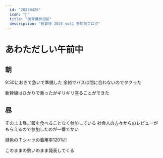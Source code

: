 ```yaml
---
  id: "20250420"
  icon: "🍜"
  title: "技育博参加前"
  description: "技育博 2025 vol1 参加前ブログ"
---
```


# あわただしい午前中

## 朝
9:30におきて急いで準備した
余裕でバスは間に合わないのでタクった

新幹線はひかりで乗ったがギリギリ座ることができた


## 昼
そのまま昼ご飯を食べることなく参加している
社会人の方々からのレビューがもらえるので参加したのが一番でかい

緑色のＴシャツの着用率120%!!

このままの勢いのまま発表してくる
